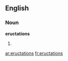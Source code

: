 ==English==

===Noun===
'''eructations'''

# {{plural of|eructation}}

[[ar:eructations]]
[[fr:eructations]]